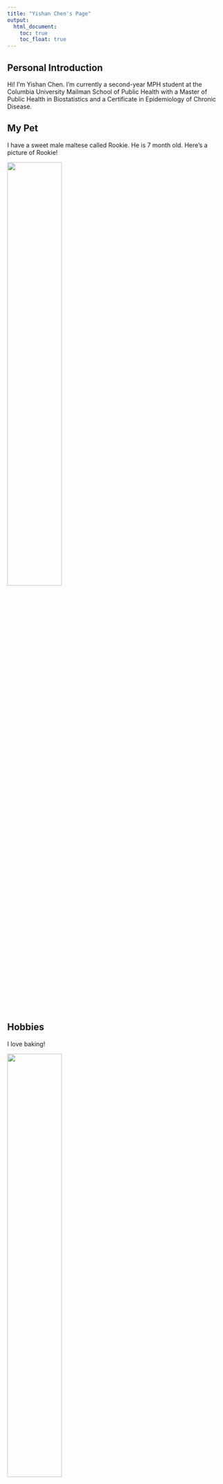 ```yaml
---
title: "Yishan Chen's Page"
output: 
  html_document:
    toc: true
    toc_float: true
---
```


## Personal Introduction

Hi! I'm Yishan Chen. I'm currently a second-year MPH student at the Columbia University Mailman School of Public Health with a Master of Public Health in Biostatistics and a Certificate in Epidemiology of Chronic Disease.


## My Pet

I have a sweet male maltese called Rookie. He is 7 month old. 
Here's a picture of Rookie!

<img src="image/rookie.jpeg" style="width:50%">


## Hobbies

I love baking!

<img src="image/baking.jpeg" style="width:50%">



## Additional links

###### Here's a direct link to the resume page: [resume](resume.html)

###### Here's a direct link to the professional networks page: [professionalnetworks ](professionalnetworks.html)

###### Here's a direct link to the plotly page: [plotly](plotly.html)

###### Here's a direct link to the dashboard page: [dashboard](dashboard.html)
